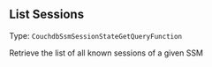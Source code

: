 


## List Sessions

Type: `CouchdbSsmSessionStateGetQueryFunction`

Retrieve the list of all known sessions of a given SSM


